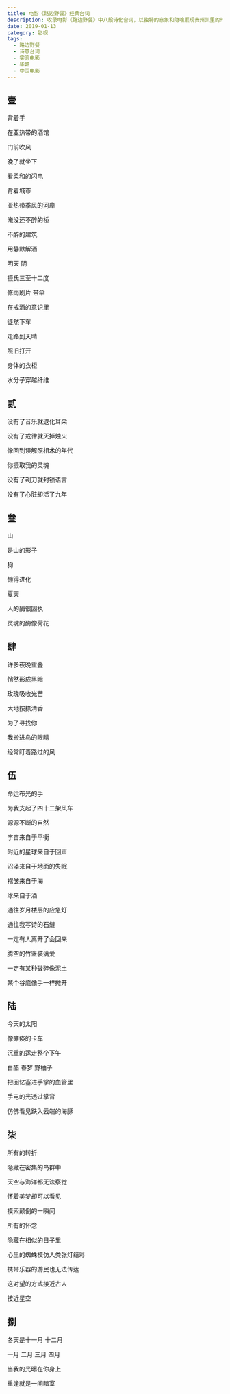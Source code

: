 ```yaml
---
title: 电影《路边野餐》经典台词
description: 收录电影《路边野餐》中八段诗化台词，以独特的意象和隐喻展现贵州凯里的时空流转与记忆交织
date: 2019-01-13
category: 影视
tags:
  - 路边野餐
  - 诗意台词
  - 实验电影
  - 毕赣
  - 中国电影
---
```


## 壹

背着手

在亚热带的酒馆

门前吹风

晚了就坐下

看柔和的闪电

背着城市

亚热带季风的河岸

淹没还不醉的桥

不醉的建筑

用静默解酒

明天 阴

摄氏三至十二度

修雨刷片 带伞

在戒酒的意识里

徒然下车

走路到天晴

照旧打开

身体的衣柜

水分子穿越纤维

## 贰

没有了音乐就退化耳朵

没有了戒律就灭掉烛火

像回到误解照相术的年代

你摄取我的灵魂

没有了剃刀就封锁语言

没有了心脏却活了九年

## 叁

山

是山的影子

狗

懒得进化

夏天

人的酶很固执

灵魂的酶像荷花

## 肆

许多夜晚重叠

悄然形成黑暗

玫瑰吸收光芒

大地按捺清香

为了寻找你

我搬进鸟的眼睛

经常盯着路过的风

## 伍

命运布光的手

为我支起了四十二架风车

源源不断的自然

宇宙来自于平衡

附近的星球来自于回声

沼泽来自于地面的失眠

褶皱来自于海

冰来自于酒

通往岁月楼层的应急灯

通往我写诗的石缝

一定有人离开了会回来

腾空的竹篮装满爱

一定有某种破碎像泥土

某个谷底像手一样摊开

## 陆

今天的太阳

像瘫痪的卡车

沉重的运走整个下午

白醋 春梦 野柚子

把回忆塞进手掌的血管里

手电的光透过掌背

仿佛看见跌入云端的海豚

## 柒

所有的转折

隐藏在密集的鸟群中

天空与海洋都无法察觉

怀着美梦却可以看见

摸索颠倒的一瞬间

所有的怀念

隐藏在相似的日子里

心里的蜘蛛模仿人类张灯结彩

携带乐器的游民也无法传达

这对望的方式接近古人

接近星空

## 捌

冬天是十一月 十二月

一月 二月 三月 四月

当我的光曝在你身上

重逢就是一间暗室